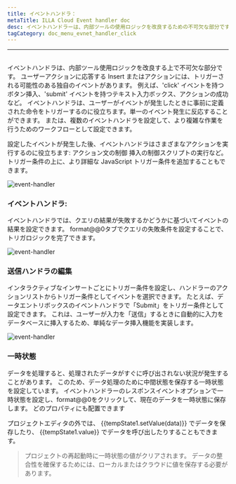 ```yaml
---
title: イベントハンドラ：
metaTitle: ILLA Cloud Event handler doc
desc: イベントハンドラーは、内部ツールの使用ロジックを改良するための不可欠な部分です
tagCategory: doc_menu_evnet_handler_click
---
```


* * *

## <Heading hidden>イベントハンドラ</Heading>

イベントハンドラは、内部ツール使用ロジックを改良する上で不可欠な部分です。 ユーザーアクションに応答する Insert またはアクションには、トリガーされる可能性のある独自のイベントがあります。 例えば、'click' イベントを持つボタン挿入、'submit' イベントを持つテキスト入力ボックス、アクションの成功など。 イベントハンドラは、ユーザーがイベントが発生したときに事前に定義された命令をトリガーするのに役立ちます。単一のイベント発生に反応することができます。 または、複数のイベントハンドラを設定して、より複雑な作業を行うためのワークフローとして設定できます。

設定したイベントが発生した後、イベントハンドラはさまざまなアクションを実行するのに役立ちます: アクション文の制御 挿入の制御スクリプトの実行など。 トリガー条件の上に、より詳細な JavaScript トリガー条件を追加することもできます。

<img alt="event-handler" src='https://cdn.illacloud.com/official-website/img/official-site/event-handler-01.png' />

### イベントハンドラ:

イベントハンドラでは、クエリの結果が失敗するかどうかに基づいてイベントの結果を設定できます。 format@@0タブでクエリの失敗条件を設定することで、トリガロジックを完了できます。

<img alt="event-handler" src='https://cdn.illacloud.com/official-website/img/official-site/event-handler-02.png' />

### 送信ハンドラの編集

インタラクティブなインサートごとにトリガー条件を設定し、ハンドラーのアクションリストからトリガー条件としてイベントを選択できます。 たとえば、データエントリボックスのイベントハンドラで「Submit」をトリガー条件として設定できます。 これは、ユーザーが入力を「送信」するときに自動的に入力をデータベースに挿入するため、単純なデータ挿入機能を実装します。

<img alt="event-handler" src='https://cdn.illacloud.com/official-website/img/official-site/event-handler-03.png' />

### 一時状態

データを処理すると、処理されたデータがすぐに呼び出されない状況が発生することがあります。 このため、データ処理のために中間状態を保存する一時状態を設定しています。 イベントハンドラーのレスポンスイベントオプションで一時状態を設定し、format@@0をクリックして、現在のデータを一時状態に保存します。 どのプロパティにも配置できます

プロジェクトエディタの外では、 {{tempState1.setValue(data)}} でデータを保存したり、 {{tempState1.value}} でデータを呼び出したりすることもできます。

> プロジェクトの再起動時に一時状態の値がクリアされます。 データの整合性を確保するためには、ローカルまたはクラウドに値を保存する必要があります。
